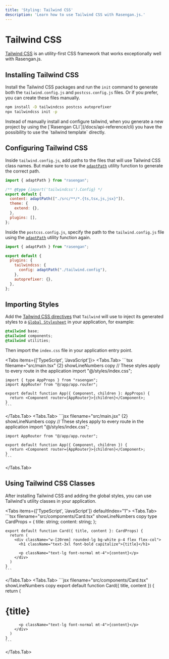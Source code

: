 ```yaml
---
title: 'Styling: Tailwind CSS'
description: 'Learn how to use Tailwind CSS with Rasengan.js.'
---
```



# Tailwind CSS

[Tailwind CSS](https://tailwindcss.com) is an utility-first CSS framework that works exceptionally well with Rasengan.js.

## Installing Tailwind CSS

Install the Tailwind CSS packages and run the `init` command to generate both the `tailwind.config.js` and `postcss.config.js` files.
Or if you prefer, you can create these files manually.

```bash filename="Terminal" showLineNumbers copy
npm install -D tailwindcss postcss autoprefixer
npx tailwindcss init -p
```

<AlertBox>
  Instead of manually install and configure tailwind, when you generate a new
  project by using the [`Rasengan CLI`](/docs/api-reference/cli) you have the
  possibility to use the `tailwind template` directly.
</AlertBox>

## Configuring Tailwind CSS

Inside `tailwind.config.js`, add paths to the files that will use Tailwind CSS class names. But make sure to use the [`adaptPath`](/docs/api-reference/functions/adapt-path) utility function to generate the correct path.

```javascript filename="tailwind.config.js" showLineNumbers copy
import { adaptPath } from "rasengan";

/** @type {import('tailwindcss').Config} */
export default {
  content: adaptPath(["./src/**/*.{ts,tsx,js,jsx}"]),
  theme: {
    extend: {},
  },
  plugins: [],
};
```

Inside the `postcss.config.js`, specify the path to the `tailwind.config.js` file using the [`adaptPath`](/docs/api-reference/functions/adapt-path) utility function again.

```javascript filename="postcss.config.js" showLineNumbers copy
import { adaptPath } from "rasengan";

export default {
  plugins: {
    tailwindcss: {
      config: adaptPath("./tailwind.config"),
    },
    autoprefixer: {},
  },
};
```

## Importing Styles

Add the [Tailwind CSS directives](https://tailwindcss.com/docs/functions-and-directives#directives) that `Tailwind` will use to inject its generated styles to a [`Global Stylesheet`](/docs/core/styling/css-module#index-css) in your application, for example:

```css filename="styles/index.css" showLineNumbers copy
@tailwind base;
@tailwind components;
@tailwind utilities;
```

Then import the `index.css` file in your application entry point.

<Tabs items={['TypeScript', 'JavaScript']}>
  <Tabs.Tab>
    ```tsx filename="src/main.tsx" {2} showLineNumbers copy
    // These styles apply to every route in the application
    import "@/styles/index.css";

    import { type AppProps } from "rasengan";
    import AppRouter from "@/app/app.router";

    export default function App({ Component, children }: AppProps) {
      return <Component router={AppRouter}>{children}</Component>;
    }
    ```

  </Tabs.Tab>
  <Tabs.Tab>
    ```jsx filename="src/main.jsx" {2} showLineNumbers copy
    // These styles apply to every route in the application
    import "@/styles/index.css";

    import AppRouter from "@/app/app.router";

    export default function App({ Component, children }) {
      return <Component router={AppRouter}>{children}</Component>;
    }
    ```

  </Tabs.Tab>
</Tabs>

## Using Tailwind CSS Classes

After installing Tailwind CSS and adding the global styles, you can use Tailwind's utility classes in your application.

<Tabs items={['TypeScript', 'JavaScript']} defaultIndex="1">
  <Tabs.Tab>
    ```tsx filename="src/components/Card.tsx" showLineNumbers copy
    type CardProps = {
      title: string;
      content: string;
    };

    export default function Card({ title, content }: CardProps) {
      return (
        <div className="w-[20rem] rounded-lg bg-white p-4 flex flex-col">
          <h1 className="text-3xl font-bold capitalize">{title}</h1>

          <p className="text-lg font-normal mt-4">{content}</p>
        </div>
      )
    }
    ```

  </Tabs.Tab>
  <Tabs.Tab>
    ```jsx filename="src/components/Card.tsx" showLineNumbers copy
    export default function Card({ title, content }) {
      return (
        <div className="w-[20rem] rounded-lg bg-white p-4 flex flex-col">
          <h1 className="text-3xl font-bold capitalize">{title}</h1>

          <p className="text-lg font-normal mt-4">{content}</p>
        </div>
      )
    }
    ```

  </Tabs.Tab>
</Tabs>
